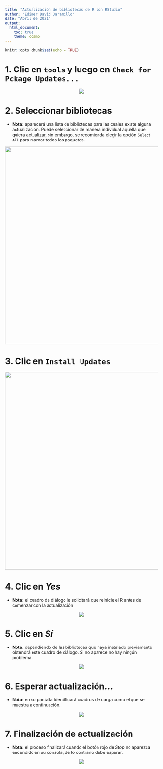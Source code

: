 ---
title: "Actualización de bibliotecas de R con RStudio"
author: "Edimer David Jaramillo"
date: "Abril de 2021"
output:
  html_document:
    toc: true
    theme: cosmo
---

```{r setup, include=FALSE}
knitr::opts_chunk$set(echo = TRUE)
```

# 1. Clic en `tools` y luego en `Check for Pckage Updates...`

<center>
<img src = "img/guide02_01.PNG" />
</center>

# 2. Seleccionar bibliotecas

- **Nota:** aparecerá una lista de bibliotecas para las cuales existe alguna actualización. Puede seleccionar de manera individual aquella que quiera actualizar, sin embargo, se recomienda elegir la opción `Select All` para marcar todos los paquetes.

<center>
<img src = "img/guide02_02.PNG" width = 650 />
</center>

# 3. Clic en `Install Updates`

<center>
<img src = "img/guide02_03.PNG" width = 650 />
</center>

# 4. Clic en *Yes* 

- **Nota:** el cuadro de diálogo le solicitará que reinicie el R antes de comenzar con la actualización

<center>
<img src = "img/guide02_04.PNG" />
</center>

# 5. Clic en *Sí*

- **Nota:** dependiendo de las bibliotecas que haya instalado previamente obtendrá este cuadro de diálogo. Si no aparece no hay ningún problema.

<center>
<img src = "img/guide02_05.PNG" />
</center>

# 6. Esperar actualización...

- **Nota:** en su pantalla identificará cuadros de carga como el que se muestra a continuación.

<center>
<img src = "img/guide02_06.PNG" />
</center>

# 7. Finalización de actualización

- **Nota:** el proceso finalizará cuando el botón rojo de *Stop* no aparezca encendido en su consola, de lo contrario debe esperar.

<center>
<img src = "img/guide02_07.PNG" />
</center>


